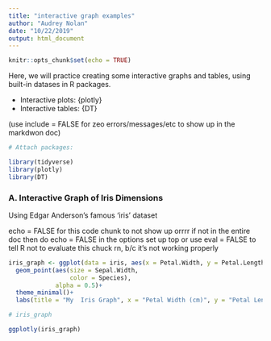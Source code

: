 ```yaml
---
title: "interactive graph examples"
author: "Audrey Nolan"
date: "10/22/2019"
output: html_document
---
```


```r
knitr::opts_chunk$set(echo = TRUE)
```

Here, we will practice creating some interactive graphs and tables, using built-in datases in R packages. 

- Interactive plots: {plotly}
- Interactive tables: {DT}

(use include = FALSE for zeo errors/messages/etc to show up in the markdwon doc)

```r

# Attach packages: 

library(tidyverse)
library(plotly)
library(DT)

```

### A. Interactive Graph of Iris Dimensions

Using Edgar Anderson's famous 'iris' dataset

echo = FALSE for this code chunk to not show up 
orrrr if not in the entire doc then do echo = FALSE in the options set up top
or use eval = FALSE to tell R not to evaluate this chuck rn, b/c it's not working properly

```r

iris_graph <- ggplot(data = iris, aes(x = Petal.Width, y = Petal.Length))+
  geom_point(aes(size = Sepal.Width, 
                 color = Species), 
             alpha = 0.5)+
  theme_minimal()+
  labs(title = "My  Iris Graph", x = "Petal Width (cm)", y = "Petal Length (cm)")

# iris_graph

ggplotly(iris_graph)

```
